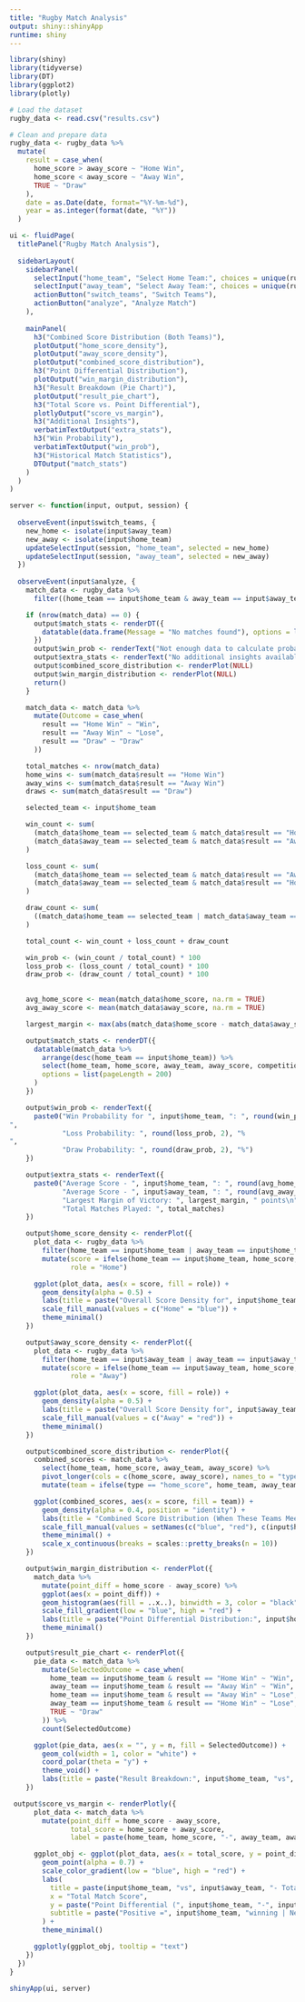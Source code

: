 ```yaml
---
title: "Rugby Match Analysis"
output: shiny::shinyApp
runtime: shiny
---
```


```r
library(shiny)
library(tidyverse)
library(DT)
library(ggplot2)
library(plotly)

# Load the dataset
rugby_data <- read.csv("results.csv")

# Clean and prepare data
rugby_data <- rugby_data %>%
  mutate(
    result = case_when(
      home_score > away_score ~ "Home Win",
      home_score < away_score ~ "Away Win",
      TRUE ~ "Draw"
    ),
    date = as.Date(date, format="%Y-%m-%d"),
    year = as.integer(format(date, "%Y"))
  )
```

```r
ui <- fluidPage(
  titlePanel("Rugby Match Analysis"),
  
  sidebarLayout(
    sidebarPanel(
      selectInput("home_team", "Select Home Team:", choices = unique(rugby_data$home_team)),
      selectInput("away_team", "Select Away Team:", choices = unique(rugby_data$away_team)),
      actionButton("switch_teams", "Switch Teams"),
      actionButton("analyze", "Analyze Match")
    ),
    
    mainPanel(
      h3("Combined Score Distribution (Both Teams)"),
      plotOutput("home_score_density"),
      plotOutput("away_score_density"),
      plotOutput("combined_score_distribution"),
      h3("Point Differential Distribution"),
      plotOutput("win_margin_distribution"),
      h3("Result Breakdown (Pie Chart)"),
      plotOutput("result_pie_chart"),
      h3("Total Score vs. Point Differential"),
      plotlyOutput("score_vs_margin"),
      h3("Additional Insights"),
      verbatimTextOutput("extra_stats"),
      h3("Win Probability"),
      verbatimTextOutput("win_prob"),
      h3("Historical Match Statistics"),
      DTOutput("match_stats")
    )
  )
)
```

```r
server <- function(input, output, session) {
  
  observeEvent(input$switch_teams, {
    new_home <- isolate(input$away_team)
    new_away <- isolate(input$home_team)
    updateSelectInput(session, "home_team", selected = new_home)
    updateSelectInput(session, "away_team", selected = new_away)
  })
  
  observeEvent(input$analyze, {
    match_data <- rugby_data %>%
      filter((home_team == input$home_team & away_team == input$away_team) | (home_team == input$away_team & away_team == input$home_team))

    if (nrow(match_data) == 0) {
      output$match_stats <- renderDT({
        datatable(data.frame(Message = "No matches found"), options = list(dom = 't'))
      })
      output$win_prob <- renderText("Not enough data to calculate probabilities.")
      output$extra_stats <- renderText("No additional insights available.")
      output$combined_score_distribution <- renderPlot(NULL)
      output$win_margin_distribution <- renderPlot(NULL)
      return()
    }

    match_data <- match_data %>%
      mutate(Outcome = case_when(
        result == "Home Win" ~ "Win",
        result == "Away Win" ~ "Lose",
        result == "Draw" ~ "Draw"
      ))

    total_matches <- nrow(match_data)
    home_wins <- sum(match_data$result == "Home Win")
    away_wins <- sum(match_data$result == "Away Win")
    draws <- sum(match_data$result == "Draw")

    selected_team <- input$home_team

    win_count <- sum(
      (match_data$home_team == selected_team & match_data$result == "Home Win") |
      (match_data$away_team == selected_team & match_data$result == "Away Win")
    )

    loss_count <- sum(
      (match_data$home_team == selected_team & match_data$result == "Away Win") |
      (match_data$away_team == selected_team & match_data$result == "Home Win")
    )

    draw_count <- sum(
      ((match_data$home_team == selected_team | match_data$away_team == selected_team) & match_data$result == "Draw")
    )

    total_count <- win_count + loss_count + draw_count

    win_prob <- (win_count / total_count) * 100
    loss_prob <- (loss_count / total_count) * 100
    draw_prob <- (draw_count / total_count) * 100
    

    avg_home_score <- mean(match_data$home_score, na.rm = TRUE)
    avg_away_score <- mean(match_data$away_score, na.rm = TRUE)

    largest_margin <- max(abs(match_data$home_score - match_data$away_score), na.rm = TRUE)

    output$match_stats <- renderDT({
      datatable(match_data %>%
        arrange(desc(home_team == input$home_team)) %>%
        select(home_team, home_score, away_team, away_score, competition, Outcome),
        options = list(pageLength = 200)
      )
    })

    output$win_prob <- renderText({
      paste0("Win Probability for ", input$home_team, ": ", round(win_prob, 2), "%
",
             "Loss Probability: ", round(loss_prob, 2), "%
",
             "Draw Probability: ", round(draw_prob, 2), "%")
    })

    output$extra_stats <- renderText({
      paste0("Average Score - ", input$home_team, ": ", round(avg_home_score, 1), "\n",
             "Average Score - ", input$away_team, ": ", round(avg_away_score, 1), "\n",
             "Largest Margin of Victory: ", largest_margin, " points\n",
             "Total Matches Played: ", total_matches)
    })

    output$home_score_density <- renderPlot({
      plot_data <- rugby_data %>%
        filter(home_team == input$home_team | away_team == input$home_team) %>%
        mutate(score = ifelse(home_team == input$home_team, home_score, away_score),
               role = "Home")

      ggplot(plot_data, aes(x = score, fill = role)) +
        geom_density(alpha = 0.5) +
        labs(title = paste("Overall Score Density for", input$home_team), x = "Score", y = "Density", fill = "Team Role") +
        scale_fill_manual(values = c("Home" = "blue")) +
        theme_minimal()
    })

    output$away_score_density <- renderPlot({
      plot_data <- rugby_data %>%
        filter(home_team == input$away_team | away_team == input$away_team) %>%
        mutate(score = ifelse(home_team == input$away_team, home_score, away_score),
               role = "Away")

      ggplot(plot_data, aes(x = score, fill = role)) +
        geom_density(alpha = 0.5) +
        labs(title = paste("Overall Score Density for", input$away_team), x = "Score", y = "Density", fill = "Team Role") +
        scale_fill_manual(values = c("Away" = "red")) +
        theme_minimal()
    })

    output$combined_score_distribution <- renderPlot({
      combined_scores <- match_data %>%
        select(home_team, home_score, away_team, away_score) %>%
        pivot_longer(cols = c(home_score, away_score), names_to = "type", values_to = "score") %>%
        mutate(team = ifelse(type == "home_score", home_team, away_team))

      ggplot(combined_scores, aes(x = score, fill = team)) +
        geom_density(alpha = 0.4, position = "identity") +
        labs(title = "Combined Score Distribution (When These Teams Meet)", x = "Score", y = "Density", fill = "Team") +
        scale_fill_manual(values = setNames(c("blue", "red"), c(input$home_team, input$away_team))) +
        theme_minimal() +
        scale_x_continuous(breaks = scales::pretty_breaks(n = 10))
    })

    output$win_margin_distribution <- renderPlot({
      match_data %>%
        mutate(point_diff = home_score - away_score) %>%
        ggplot(aes(x = point_diff)) +
        geom_histogram(aes(fill = ..x..), binwidth = 3, color = "black", alpha = 0.7) +
        scale_fill_gradient(low = "blue", high = "red") +
        labs(title = paste("Point Differential Distribution:", input$home_team, "vs", input$away_team), x = paste(input$home_team, "-", input$away_team), y = "Count", fill = "Score") +
        theme_minimal()
    })

    output$result_pie_chart <- renderPlot({
      pie_data <- match_data %>%
        mutate(SelectedOutcome = case_when(
          home_team == input$home_team & result == "Home Win" ~ "Win",
          away_team == input$home_team & result == "Away Win" ~ "Win",
          home_team == input$home_team & result == "Away Win" ~ "Lose",
          away_team == input$home_team & result == "Home Win" ~ "Lose",
          TRUE ~ "Draw"
        )) %>%
        count(SelectedOutcome)

      ggplot(pie_data, aes(x = "", y = n, fill = SelectedOutcome)) +
        geom_col(width = 1, color = "white") +
        coord_polar(theta = "y") +
        theme_void() +
        labs(title = paste("Result Breakdown:", input$home_team, "vs", input$away_team), fill = paste("Outcome (from", input$home_team, "perspective)"))
    })

 output$score_vs_margin <- renderPlotly({
      plot_data <- match_data %>%
        mutate(point_diff = home_score - away_score,
               total_score = home_score + away_score,
               label = paste(home_team, home_score, "-", away_team, away_score, "(", competition, ")"))

      ggplot_obj <- ggplot(plot_data, aes(x = total_score, y = point_diff, color = total_score, text = label)) +
        geom_point(alpha = 0.7) +
        scale_color_gradient(low = "blue", high = "red") +
        labs(
          title = paste(input$home_team, "vs", input$away_team, "- Total Score vs. Point Differential"),
          x = "Total Match Score",
          y = paste("Point Differential (", input$home_team, "-", input$away_team, ")"),
          subtitle = paste("Positive =", input$home_team, "winning | Negative =", input$away_team, "winning")
        ) +
        theme_minimal()

      ggplotly(ggplot_obj, tooltip = "text")
    })
  })
}

shinyApp(ui, server)
```

